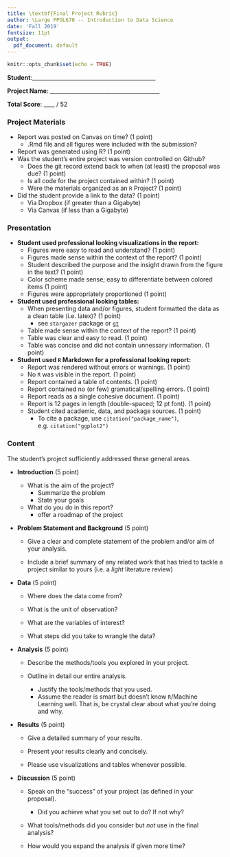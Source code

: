 ```yaml
---
title: \textbf{Final Project Rubric}
author: \Large PPOL670 -- Introduction to Data Science
date: 'Fall 2019'
fontsize: 11pt
output: 
  pdf_document: default
---
```


```r
knitr::opts_chunk$set(echo = TRUE)
```

**Student**:_____________________________________________

**Project Name**: ________________________________________

**Total Score**: ____ / 52


### Project Materials

- Report was posted on Canvas on time? (1 point)
  - .Rmd file and all figures were included with the submission?
- Report was generated using R? (1 point)
- Was the student's entire project was version controlled on Github?  
  - Does the git record extend back to when (at least) the proposal was due? (1 point)
  - Is all code for the project contained within? (1 point)
  - Were the materials organized as an `R` Project? (1 point)
- Did the student provide a link to the data? (1 point)
  - Via Dropbox (if greater than a Gigabyte)
  - Via Canvas (if less than a Gigabyte)

  
### Presentation 

- **Student used professional looking visualizations in the report:**
  + Figures were easy to read and understand? (1 point)
  + Figures made sense within the context of the report? (1 point)
  + Student described the purpose and the insight drawn from the figure in the text? (1 point)
  + Color scheme made sense; easy to differentiate between colored items (1 point)
  + Figures were appropriately proportioned (1 point)
  
- **Student used professional looking tables:**
  + When presenting data and/or figures, student formatted the data as a clean table (i.e. latex)? (1 point)
    - see `stargazer` package or [`gt`](https://gt.rstudio.com/)
  + Table made sense within the context of the report? (1 point)
  + Table was clear and easy to read. (1 point)
  + Table was concise and did not contain unnessary information. (1 point)
  
- **Student used `R` Markdown for a professional looking report:**
  + Report was rendered without errors or warnings. (1 point)
  + No `R` was visible in the report. (1 point)
  + Report contained a table of contents. (1 point)
  + Report contained no (or few) gramatical/spelling errors. (1 point)
  + Report reads as a single cohesive document. (1 point)
  + Report is 12 pages in length (double-spaced; 12 pt font). (1 point)
  + Student cited academic, data, and package sources. (1 point)
    - To cite a package, use `citation("package_name")`, e.g. `citation("ggplot2")`
  
### Content

The student's project sufficiently addressed these general areas.

- **Introduction** (5 point)

    + What is the aim of the project? 
      - Summarize the problem
      - State your goals
      
    + What do you do in this report?
      - offer a roadmap of the project

- **Problem Statement and Background** (5 point)
    
    + Give a clear and complete statement of the problem and/or aim of your analysis. 
    
    + Include a brief summary of any related work that has tried to tackle a project similar to yours (i.e. a _light_ literature review)
    
- **Data** (5 point)

    + Where does the data come from? 
    
    + What is the unit of observation? 
    
    + What are the variables of interest?
    
    + What steps did you take to wrangle the data?

- **Analysis** (5 point)

    + Describe the methods/tools you explored in your project. 
    
    + Outline in detail our entire analysis. 
        - Justify the tools/methods that you used.
        - Assume the reader is smart but doesn't know `R`/Machine Learning well. That is, be crystal clear about what you're doing and why.

- **Results** (5 point)

    + Give a detailed summary of your results. 
    
    + Present your results clearly and concisely. 
    
    + Please use visualizations and tables whenever possible. 

- **Discussion** (5 point)

  + Speak on the "success" of your project (as defined in your proposal). 
      + Did you achieve what you set out to do? If not why?

  + What tools/methods did you consider but *not* use in the final analysis?
  
  + How would you expand the analysis if given more time? 

  
  
